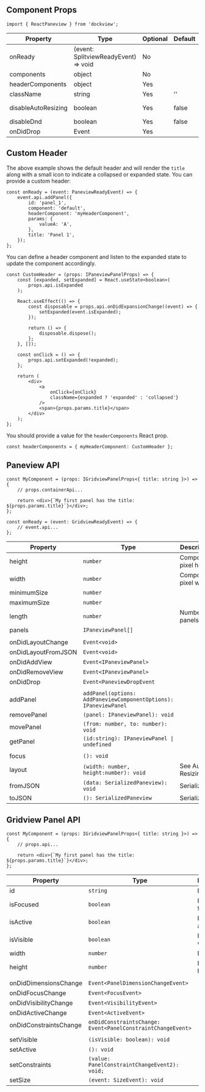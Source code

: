 
<div
    style={{
        height: '400px',
        backgroundColor: 'rgb(30,30,30)',
        color: 'white',
        margin: '20px 0px',
    }}
>
    <SimplePaneview />
</div>

## Component Props

```tsx
import { ReactPaneview } from 'dockview';
```

| Property            | Type                                 | Optional | Default | Description                                              |
| ------------------- | ------------------------------------ | -------- | ------- | -------------------------------------------------------- |
| onReady             | (event: SplitviewReadyEvent) => void | No       |         |                                                          |
| components          | object                               | No       |         |                                                          |
| headerComponents    | object                               | Yes      |         |                                                          |
| className           | string                               | Yes      | ''      |                                                          |
| disableAutoResizing | boolean                              | Yes      | false   | <Link href="/basics/#auto-resizing">Auto Resizing</Link> |
| disableDnd          | boolean                              | Yes      | false   |                                                          |
| onDidDrop           | Event                                | Yes      |         |                                                          |

## Custom Header

The above example shows the default header and will render the `title` along with a small icon to indicate a collapsed or expanded state.
You can provide a custom header:

```tsx
const onReady = (event: PaneviewReadyEvent) => {
    event.api.addPanel({
        id: 'panel_1',
        component: 'default',
        headerComponent: 'myHeaderComponent',
        params: {
            valueA: 'A',
        },
        title: 'Panel 1',
    });
};
```

You can define a header component and listen to the expanded state to update the component accordingly.

```tsx
const CustomHeader = (props: IPaneviewPanelProps) => {
    const [expanded, setExpanded] = React.useState<boolean>(
        props.api.isExpanded
    );

    React.useEffect(() => {
        const disposable = props.api.onDidExpansionChange((event) => {
            setExpanded(event.isExpanded);
        });

        return () => {
            disposable.dispose();
        };
    }, []);

    const onClick = () => {
        props.api.setExpanded(!expanded);
    };

    return (
        <div>
            <a
                onClick={onClick}
                className={expanded ? 'expanded' : 'collapsed'}
            />
            <span>{props.params.title}</span>
        </div>
    );
};
```

You should provide a value for the `headerComponents` React prop.

```tsx
const headerComponents = { myHeaderComponent: CustomHeader };
```

## Paneview API

```tsx
const MyComponent = (props: IGridviewPanelProps<{ title: string }>) => {
    // props.containerApi...

    return <div>{`My first panel has the title: ${props.params.title}`}</div>;
};
```

```tsx
const onReady = (event: GridviewReadyEvent) => {
    // event.api...
};
```

| Property            | Type                                                             | Description                                                  |
| ------------------- | ---------------------------------------------------------------- | ------------------------------------------------------------ |
| height              | `number`                                                         | Component pixel height                                       |
| width               | `number`                                                         | Component pixel width                                        |
| minimumSize         | `number`                                                         |                                                              |
| maximumSize         | `number`                                                         |                                                              |
| length              | `number`                                                         | Number of panels                                             |
| panels              | `IPaneviewPanel[]`                                               |                                                              |
|                     |                                                                  |                                                              |
| onDidLayoutChange   | `Event<void>`                                                    |                                                              |
| onDidLayoutFromJSON | `Event<void>`                                                    |                                                              |
| onDidAddView        | `Event<IPaneviewPanel>`                                          |                                                              |
| onDidRemoveView     | `Event<IPaneviewPanel>`                                          |                                                              |
| onDidDrop           | `Event<PaneviewDropEvent`                                        |                                                              |
|                     |                                                                  |                                                              |
| addPanel            | `addPanel(options: AddPaneviewComponentOptions): IPaneviewPanel` |                                                              |
| removePanel         | `(panel: IPaneviewPanel): void`                                  |                                                              |
| movePanel           | `(from: number, to: number): void`                               |                                                              |
| getPanel            | `(id:string): IPaneviewPanel \| undefined`                       |                                                              |
|                     |                                                                  |                                                              |
| focus               | `(): void`                                                       |                                                              |
| layout              | `(width: number, height:number): void`                           | See <Link href="/basics/#auto-resizing">Auto Resizing</Link> |
| fromJSON            | `(data: SerializedPaneview): void`                               | <Link href="/basics/#serialization">Serialization</Link>     |
| toJSON              | `(): SerializedPaneview`                                         | <Link href="/basics/#serialization">Serialization</Link>     |

## Gridview Panel API

```tsx
const MyComponent = (props: IGridviewPanelProps<{ title: string }>) => {
    // props.api...

    return <div>{`My first panel has the title: ${props.params.title}`}</div>;
};
```

| Property               | Type                                                        | Description      |
| ---------------------- | ----------------------------------------------------------- | ---------------- |
| id                     | `string`                                                    | Panel id         |
| isFocused              | `boolean`                                                   | Is panel focsed  |
| isActive               | `boolean`                                                   | Is panel active  |
| isVisible              | `boolean`                                                   | Is panel visible |
| width                  | `number`                                                    | Panel width      |
| height                 | `number`                                                    | Panel height     |
|                        |                                                             |
| onDidDimensionsChange  | `Event<PanelDimensionChangeEvent>`                          |                  |
| onDidFocusChange       | `Event<FocusEvent>`                                         |                  |
| onDidVisibilityChange  | `Event<VisibilityEvent>`                                    |                  |
| onDidActiveChange      | `Event<ActiveEvent>`                                        |                  |
| onDidConstraintsChange | `onDidConstraintsChange: Event<PanelConstraintChangeEvent>` |                  |
|                        |                                                             |
| setVisible             | `(isVisible: boolean): void`                                |                  |
| setActive              | `(): void`                                                  |                  |
| setConstraints         | `(value: PanelConstraintChangeEvent2): void;`               |                  |
| setSize                | `(event: SizeEvent): void`                                  |                  |
